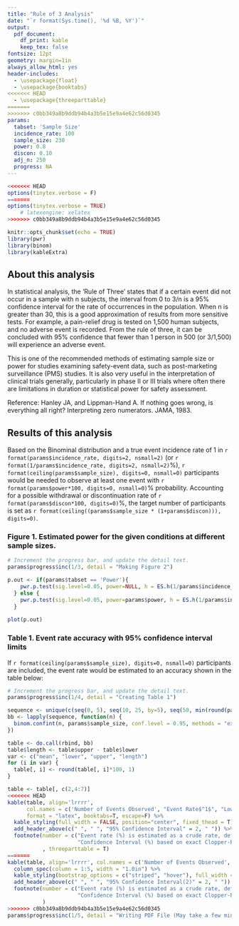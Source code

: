 ```yaml
---
title: "Rule of 3 Analysis"
date: "`r format(Sys.time(), '%d %B, %Y')`"
output: 
  pdf_document:
    df_print: kable
    keep_tex: false
fontsize: 12pt
geometry: margin=1in
always_allow_html: yes
header-includes:
  - \usepackage{float}
  - \usepackage{booktabs}
<<<<<<< HEAD
  - \usepackage{threeparttable}
=======
>>>>>>> c0bb349a8b9ddb94b4a3b5e15e9a4e62c56d0345
params:
  tabset: 'Sample Size'
  incidence_rate: 100
  sample_size: 230
  power: 0.8
  discon: 0.10
  adj_n: 250
  progress: NA
---
```


```r
<<<<<<< HEAD
options(tinytex.verbose = F)
=======
options(tinytex.verbose = TRUE)
    # latexengine: xelatex
>>>>>>> c0bb349a8b9ddb94b4a3b5e15e9a4e62c56d0345
```

```r
knitr::opts_chunk$set(echo = TRUE)
library(pwr)
library(binom)
library(kableExtra)
```

## About this analysis
In statistical analysis, the 'Rule of Three' states that if a certain event did not occur in a sample with n subjects, the interval from 0 to 3/n is a 95% confidence interval for the rate of occurrences in the population. When n is greater than 30, this is a good approximation of results from more sensitive tests. For example, a pain-relief drug is tested on 1,500 human subjects, and no adverse event is recorded. From the rule of three, it can be concluded with 95% confidence that fewer than 1 person in 500 (or 3/1,500) will experience an adverse event.

This is one of the recommended methods of estimating sample size or power for studies examining safety-event data, such as post-marketing surveillance (PMS) studies. It is also very useful in the interpretation of clinical trials generally, particularly in phase II or III trials where often there are limitations in duration or statistical power for safety assessment.

Reference: Hanley JA, and Lippman-Hand A. If nothing goes wrong, is everything all right? Interpreting zero numerators. JAMA, 1983.

## Results of this analysis
Based on the Binominal distribution and a true event incidence rate of 1 in `r format(params$incidence_rate, digits=2, nsmall=2)` (or `r format(1/params$incidence_rate, digits=2, nsmall=2)`%), `r format(ceiling(params$sample_size), digits=0, nsmall=0)` participants would be needed to observe at least one event with `r format(params$power*100, digits=0, nsmall=0)`% probability. Accounting for a possible withdrawal or discontinuation rate of `r format(params$discon*100, digits=0)`%, the target number of participants is set as `r format(ceiling((params$sample_size * (1+params$discon))), digits=0)`.

\newpage
### Figure 1. Estimated power for the given conditions at different sample sizes.
```r
# Increment the progress bar, and update the detail text.
params$progress$inc(1/3, detail = "Making Figure 2")

p.out <- if(params$tabset == 'Power'){
    pwr.p.test(sig.level=0.05, power=NULL, h = ES.h(1/params$incidence_rate, 0), alt="greater", n = params$sample_size)
  } else {
    pwr.p.test(sig.level=0.05, power=params$power, h = ES.h(1/params$incidence_rate, 0), alt="greater", n = NULL)
  }
      
plot(p.out)
```

\newpage
### Table 1. Event rate accuracy with 95% confidence interval limits
If `r format(ceiling(params$sample_size), digits=0, nsmall=0)` participants are included, the event rate would be estimated to an accuracy shown in the table below:


```r
# Increment the progress bar, and update the detail text.
params$progress$inc(1/4, detail = "Creating Table 1")

sequence <- unique(c(seq(0, 5), seq(10, 25, by=5), seq(50, min(round(params$sample_size, 0), 1000), by=50), seq(min(round(params$sample_size, 0), 1000), min(round(params$sample_size, 0), 10000), by=1000)))
bb <- lapply(sequence, function(n) {
  binom.confint(n, params$sample_size, conf.level = 0.95, methods = "exact")
})

table <- do.call(rbind, bb)
table$length <- table$upper - table$lower
var <- c("mean", "lower", "upper", "length")
for (i in var) {
  table[, i] <- round(table[, i]*100, 1)
}

table <- table[, c(2,4:7)]
<<<<<<< HEAD
kable(table, align='lrrrr', 
      col.names = c('Number of Events Observed', "Event Rate$^1$", "Lower Limit$^2$", "Upper Limit$^2$",'Length'), 
      format = "latex", booktabs=T, escape=F) %>%
  kable_styling(full_width = FALSE, position="center", fixed_thead = T) %>%
  add_header_above(c(" ", " ", "95% Confidence Interval" = 2, " ")) %>%
  footnote(number = c("Event rate (%) is estimated as a crude rate, defined as the number of participants exposed and experiencing the event of interest divided by the total number of participants. ",
                      "Confidence Interval (%) based on exact Clopper-Pearson exact method for one proportion.")
           , threeparttable = T)
=======
kable(table, align='lrrrr', col.names = c('Number of Events Observed', 'Event Rate (1)', 'Lower Limit', 'Upper Limit','Length'), format = "latex", booktabs=T) %>% 
  column_spec(column = 1:5, width = "1.0in") %>%
  kable_styling(bootstrap_options = c("striped", "hover"), full_width = FALSE, position="center", fixed_thead = T) %>%
  add_header_above(c(" ", " ", "95% Confidence Interval(2)" = 2, " ")) %>%
  footnote(number = c("Event rate (%) is estimated as a crude rate, defined as the number of participants exposed and experiencing the event of interest divided by the total number of participants. ", 
                      "Confidence Interval (%) based on exact Clopper-Pearson exact method for one proportion.")
           )
>>>>>>> c0bb349a8b9ddb94b4a3b5e15e9a4e62c56d0345
params$progress$inc(1/5, detail = "Writing PDF File (May take a few minutes)")
```